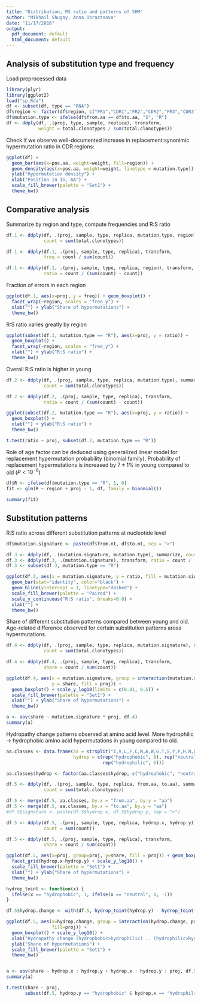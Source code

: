 ```yaml
---
title: "Distribution, RS ratio and patterns of SHM"
author: "Mikhail Shugay, Anna Obraztsova"
date: "11/17/2016"
output:
  pdf_document: default
  html_document: default
---
```


## Analysis of substitution type and frequency

Load preprocessed data

```r
library(plyr)
library(ggplot2)
load("sp.Rda")
df <- subset(df, type == "RNA")
df$region <- factor(df$region, c("FR1","CDR1","FR2","CDR2","FR3","CDR3"))
df$mutation.type <- ifelse(df$from.aa == df$to.aa, "S", "R")
df <- ddply(df, .(proj, type, sample, replica), transform, 
            weight = total.clonotypes / sum(total.clonotypes))
```

Check if we observe well-documented increase in replacement:synonimic hypermutation ratio in CDR regions:

```r
ggplot(df) + 
  geom_bar(aes(x=pos.aa, weight=weight, fill=region)) +
  geom_density(aes(x=pos.aa, weight=weight, linetype = mutation.type)) +
  ylab("Hypermutation density") +
  xlab("Position in IG, AA") +
  scale_fill_brewer(palette = "Set1") +
  theme_bw()
```

## Comparative analysis

Summarize by region and type, compute frequencies and R:S ratio

```r
df.1 <- ddply(df, .(proj, sample, type, replica, mutation.type, region), summarize,
              count = sum(total.clonotypes))

df.1 <- ddply(df.1, .(proj, sample, type, replica), transform,
              freq = count / sum(count))

df.1 <- ddply(df.1, .(proj, sample, type, replica, region), transform,
              ratio = count / (sum(count) - count))
```

Fraction of errors in each region

```r
ggplot(df.1, aes(x=proj, y = freq)) + geom_boxplot() + 
  facet_wrap(~region, scales = "free_y") + 
  xlab("") + ylab("Share of hypermutations") +
  theme_bw()
```

R:S ratio varies greatly by region

```r
ggplot(subset(df.1, mutation.type == "R"), aes(x=proj, y = ratio)) + 
  geom_boxplot() + 
  facet_wrap(~region, scales = "free_y") + 
  xlab("") + ylab("R:S ratio") +
  theme_bw()
```

Overall R:S ratio is higher in young

```r
df.2 <- ddply(df, .(proj, sample, type, replica, mutation.type), summarize,
              count = sum(total.clonotypes))

df.2 <- ddply(df.2, .(proj, sample, type, replica), transform,
              ratio = count / (sum(count) - count))

ggplot(subset(df.2, mutation.type == "R"), aes(x=proj, y = ratio)) + 
  geom_boxplot() + 
  xlab("") + ylab("R:S ratio") +
  theme_bw()

t.test(ratio ~ proj, subset(df.2, mutation.type == "R"))
```

Role of age factor can be deduced using generalized linear model for replacement hypermutation probability (binomial family). Probability of replacement hypermutations is increased by $7 \pm 1\%$ in young compared to old ($P < 10^{-6}$)

```r
df$R <- ifelse(df$mutation.type == "R", 1, 0)
fit <- glm(R ~ region + proj - 1, df, family = binomial())

summary(fit)
```

## Substitution patterns

R:S ratio across different substitution patterns at nucleotide level

```r
df$mutation.signature <- paste(df$from.nt, df$to.nt, sep = ">")

df.3 <- ddply(df, .(mutation.signature, mutation.type), summarize, count = sum(total.clonotypes))
df.3 <- ddply(df.3, .(mutation.signature), transform, ratio = count / (sum(count) - count))
df.3 <- subset(df.3, mutation.type == "R")

ggplot(df.3, aes(x = mutation.signature, y = ratio, fill = mutation.signature)) +
  geom_bar(stat="identity", color="black") + 
  geom_hline(yintercept = 1, linetype="dashed") + 
  scale_fill_brewer(palette = "Paired") + 
  scale_y_continuous("R:S ratio", breaks=0:8) +
  xlab("") + 
  theme_bw()
```

Share of different substitution patterns compared between young and old. Age-related difference observed for certain substitution patterns aross hypermutations.

```r
df.4 <- ddply(df, .(proj, sample, type, replica, mutation.signature), summarize,
              count = sum(total.clonotypes))

df.4 <- ddply(df.4, .(proj, sample, type, replica), transform,
              share = count / sum(count))

ggplot(df.4, aes(x = mutation.signature, group = interaction(mutation.signature, proj), 
                 y = share, fill = proj)) +
  geom_boxplot() + scale_y_log10(limits = c(0.01, 0.5)) +
  scale_fill_brewer(palette = "Set1") + 
  xlab("") + ylab("Share of hypermutations") +
  theme_bw()

a <- aov(share ~ mutation.signature * proj, df.4)
summary(a)
```

Hydropathy change patterns observed at amino acid level. More hydrophilic -> hydrophobic amino acid hypermutations in young compared to old.

```r
aa.classes <- data.frame(aa = strsplit("I,V,L,F,C,M,A,W,G,T,S,Y,P,H,N,D,Q,E,K,R", ",")[[1]],
                         hydrop = c(rep("hydrophobic", 8), rep("neutral", 6), 
                                    rep("hydrophilic", 6)))

aa.classes$hydrop <- factor(aa.classes$hydrop, c("hydrophobic", "neutral", "hydrophilic"))

df.5 <- ddply(df, .(proj, sample, type, replica, from.aa, to.aa), summarize,
              count = sum(total.clonotypes))

df.5 <- merge(df.5, aa.classes, by.x = "from.aa", by.y = "aa")
df.5 <- merge(df.5, aa.classes, by.x = "to.aa", by.y = "aa")
#df.5$signature <- paste(df.5$hydrop.x, df.5$hydrop.y, sep = ">")

df.5 <- ddply(df.5, .(proj, sample, type, replica, hydrop.x, hydrop.y), summarize,
              count = sum(count))

df.5 <- ddply(df.5, .(proj, sample, type, replica), transform,
              share = count / sum(count))

ggplot(df.5, aes(x=proj, group=proj, y=share, fill = proj)) + geom_boxplot() + 
  facet_grid(hydrop.x~hydrop.y) + scale_y_log10() +
  scale_fill_brewer(palette = "Set1") + 
  xlab("") + ylab("Share of hypermutations") +
  theme_bw()

hydrop_toint <- function(x) {
  ifelse(x == "hydrophobic", 1, ifelse(x == "neutral", 0, -1))
}

df.5$hydrop.change <- with(df.5, hydrop_toint(hydrop.y) - hydrop_toint(hydrop.x))

ggplot(df.5, aes(x=hydrop.change, group = interaction(hydrop.change, proj), y=share, 
                 fill=proj)) + 
  geom_boxplot() + scale_y_log10() +
  xlab("Hydropathy change (hydrophobic>hydrophilic) .. (hydrophilic>hydrophobic)") +
  ylab("Share of hypermutations") +
  scale_fill_brewer(palette = "Set1") + 
  theme_bw()


a <- aov(share ~ hydrop.x : hydrop.y + hydrop.x : hydrop.y : proj, df.5)
summary(a)

t.test(share ~ proj, 
       subset(df.5, hydrop.y == "hydrophobic" & hydrop.x == "hydrophilic"))
```